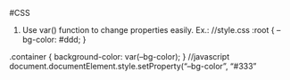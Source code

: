 #CSS

1. Use var() function to change properties easily.
  Ex.: 
  //style.css
  :root {
    --bg-color: #ddd;
  }
  
  .container {
    background-color: var(--bg-color);
  }
  //javascript
  document.documentElement.style.setProperty("--bg-color", "#333"
  
  
  
